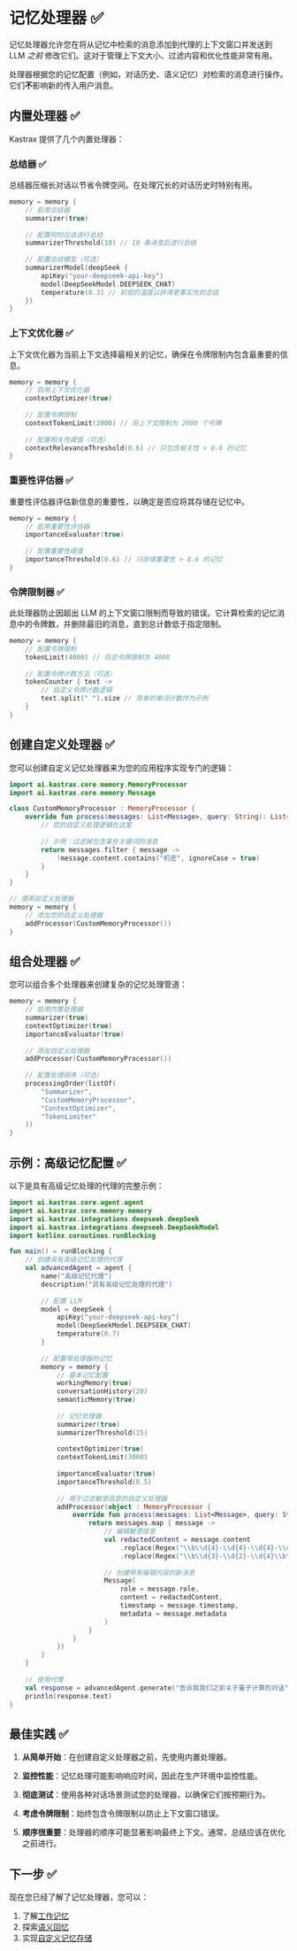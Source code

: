 # 记忆处理器 ✅

记忆处理器允许您在将从记忆中检索的消息添加到代理的上下文窗口并发送到 LLM _之前_ 修改它们。这对于管理上下文大小、过滤内容和优化性能非常有用。

处理器根据您的记忆配置（例如，对话历史、语义记忆）对检索的消息进行操作。它们**不**影响新的传入用户消息。

## 内置处理器 ✅

Kastrax 提供了几个内置处理器：

### 总结器 ✅

总结器压缩长对话以节省令牌空间。在处理冗长的对话历史时特别有用。

```kotlin
memory = memory {
    // 启用总结器
    summarizer(true)
    
    // 配置何时应该进行总结
    summarizerThreshold(10) // 10 条消息后进行总结
    
    // 配置总结模型（可选）
    summarizerModel(deepSeek {
        apiKey("your-deepseek-api-key")
        model(DeepSeekModel.DEEPSEEK_CHAT)
        temperature(0.3) // 较低的温度以获得更事实性的总结
    })
}
```

### 上下文优化器 ✅

上下文优化器为当前上下文选择最相关的记忆，确保在令牌限制内包含最重要的信息。

```kotlin
memory = memory {
    // 启用上下文优化器
    contextOptimizer(true)
    
    // 配置令牌限制
    contextTokenLimit(2000) // 将上下文限制为 2000 个令牌
    
    // 配置相关性阈值（可选）
    contextRelevanceThreshold(0.6) // 只包含相关性 > 0.6 的记忆
}
```

### 重要性评估器 ✅

重要性评估器评估新信息的重要性，以确定是否应将其存储在记忆中。

```kotlin
memory = memory {
    // 启用重要性评估器
    importanceEvaluator(true)
    
    // 配置重要性阈值
    importanceThreshold(0.6) // 只存储重要性 > 0.6 的记忆
}
```

### 令牌限制器 ✅

此处理器防止因超出 LLM 的上下文窗口限制而导致的错误。它计算检索的记忆消息中的令牌数，并删除最旧的消息，直到总计数低于指定限制。

```kotlin
memory = memory {
    // 配置令牌限制
    tokenLimit(4000) // 将总令牌限制为 4000
    
    // 配置令牌计数方法（可选）
    tokenCounter { text ->
        // 自定义令牌计数逻辑
        text.split(" ").size // 简单的单词计数作为示例
    }
}
```

## 创建自定义处理器 ✅

您可以创建自定义记忆处理器来为您的应用程序实现专门的逻辑：

```kotlin
import ai.kastrax.core.memory.MemoryProcessor
import ai.kastrax.core.memory.Message

class CustomMemoryProcessor : MemoryProcessor {
    override fun process(messages: List<Message>, query: String): List<Message> {
        // 您的自定义处理逻辑在这里
        
        // 示例：过滤掉包含某些关键词的消息
        return messages.filter { message ->
            !message.content.contains("机密", ignoreCase = true)
        }
    }
}

// 使用自定义处理器
memory = memory {
    // 添加您的自定义处理器
    addProcessor(CustomMemoryProcessor())
}
```

## 组合处理器 ✅

您可以组合多个处理器来创建复杂的记忆处理管道：

```kotlin
memory = memory {
    // 启用内置处理器
    summarizer(true)
    contextOptimizer(true)
    importanceEvaluator(true)
    
    // 添加自定义处理器
    addProcessor(CustomMemoryProcessor())
    
    // 配置处理顺序（可选）
    processingOrder(listOf(
        "Summarizer",
        "CustomMemoryProcessor",
        "ContextOptimizer",
        "TokenLimiter"
    ))
}
```

## 示例：高级记忆配置 ✅

以下是具有高级记忆处理的代理的完整示例：

```kotlin
import ai.kastrax.core.agent.agent
import ai.kastrax.core.memory.memory
import ai.kastrax.integrations.deepseek.deepSeek
import ai.kastrax.integrations.deepseek.DeepSeekModel
import kotlinx.coroutines.runBlocking

fun main() = runBlocking {
    // 创建具有高级记忆处理的代理
    val advancedAgent = agent {
        name("高级记忆代理")
        description("具有高级记忆处理的代理")
        
        // 配置 LLM
        model = deepSeek {
            apiKey("your-deepseek-api-key")
            model(DeepSeekModel.DEEPSEEK_CHAT)
            temperature(0.7)
        }
        
        // 配置带处理器的记忆
        memory = memory {
            // 基本记忆配置
            workingMemory(true)
            conversationHistory(20)
            semanticMemory(true)
            
            // 记忆处理器
            summarizer(true)
            summarizerThreshold(15)
            
            contextOptimizer(true)
            contextTokenLimit(3000)
            
            importanceEvaluator(true)
            importanceThreshold(0.5)
            
            // 用于过滤敏感信息的自定义处理器
            addProcessor(object : MemoryProcessor {
                override fun process(messages: List<Message>, query: String): List<Message> {
                    return messages.map { message ->
                        // 编辑敏感信息
                        val redactedContent = message.content
                            .replace(Regex("\\b\\d{4}-\\d{4}-\\d{4}-\\d{4}\\b"), "[信用卡]")
                            .replace(Regex("\\b\\d{3}-\\d{2}-\\d{4}\\b"), "[身份证]")
                        
                        // 创建带有编辑内容的新消息
                        Message(
                            role = message.role,
                            content = redactedContent,
                            timestamp = message.timestamp,
                            metadata = message.metadata
                        )
                    }
                }
            })
        }
    }
    
    // 使用代理
    val response = advancedAgent.generate("告诉我我们之前关于量子计算的对话")
    println(response.text)
}
```

## 最佳实践 ✅

1. **从简单开始**：在创建自定义处理器之前，先使用内置处理器。

2. **监控性能**：记忆处理可能影响响应时间，因此在生产环境中监控性能。

3. **彻底测试**：使用各种对话场景测试您的处理器，以确保它们按预期行为。

4. **考虑令牌限制**：始终包含令牌限制以防止上下文窗口错误。

5. **顺序很重要**：处理器的顺序可能显著影响最终上下文。通常，总结应该在优化之前进行。

## 下一步 ✅

现在您已经了解了记忆处理器，您可以：

1. 了解[工作记忆](./working-memory.mdx)
2. 探索[语义回忆](./semantic-recall.mdx)
3. 实现[自定义记忆存储](./implementations.mdx)
